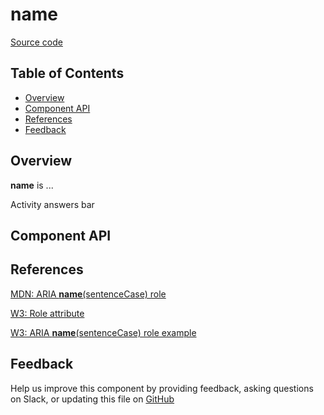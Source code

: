 
# **name**

[Source code](<https://github.com/leemonade/bubbles/tree/main/packages/components/informative/ActivityAnswersBar>)

## Table of Contents

<!-- START doctoc generated TOC please keep comment here to allow auto update -->
<!-- DON'T EDIT THIS SECTION, INSTEAD RE-RUN doctoc TO UPDATE -->

- [Overview](#overview)
- [Component API](#component-api)
- [References](#references)
- [Feedback](#feedback)

## Overview

**name** is ...

<ThemeProvider>
  <ActivityAnswersBar>Activity answers bar</ActivityAnswersBar>
</ThemeProvider>

## Component API

<Preview>
  <Story id="organisms-informative-activity-answers-bar--playground" />
</Preview>

<Props of={ActivityAnswersBar} />

## References

[MDN: ARIA **name**(sentenceCase) role](<https://developer.mozilla.org/en-US/docs/Web/Accessibility/ARIA/Roles/activity-answers-bar_role>)

[W3: Role attribute](https://www.w3.org/WAI/PF/HTML/wiki/RoleAttribute)

[W3: ARIA **name**(sentenceCase) role example](<https://www.w3.org/TR/2016/WD-wai-aria-practices-1.1-20160317/examples/activity-answers-bar/activity-answers-bar.html>)

## Feedback

Help us improve this component by providing feedback, asking questions on Slack, or updating this file on
[GitHub](<https://github.com/leemonade/bubbles/edit/main/packages/components/informative/ActivityAnswersBar.mdx>)
